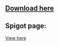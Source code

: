 
## [Download here](https://ci.citizensnpcs.co/job/citizens2/)

## Spigot page:


[View here](https://www.spigotmc.org/resources/citizens.13811/)